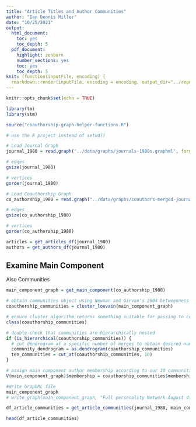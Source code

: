 ```yaml
---
title: "Article Titles and Author Communities"
author: "Ian Dennis Miller"
date: "10/25/2021"
output:
  html_document:
    toc: yes
    toc_depth: 5
  pdf_document:
    highlight: zenburn
    number_sections: yes
    toc: yes
    toc_depth: 5
knit: (function(inputFile, encoding) {
  rmarkdown::render(inputFile, encoding = encoding, output_dir="../reports") })
---
```


```r
knitr::opts_chunk$set(echo = TRUE)

library(tm)
library(stm)

source("coauthorship-graph-helper-functions.R")
```

```r
# use the R project instead of setwd()

# Load Journal Graph
journal_1980 = read.graph("../data/graphs/journals-1980s.graphml", format = "graphml")

# edges
gsize(journal_1980)

# vertices
gorder(journal_1980)

# Load Coauthorship Graph
co_authorship_1980 = read.graph("../data/graphs/coauthors-merged-journals-1980s.graphml", format = "graphml")

# edges
gsize(co_authorship_1980)

# vertices
gorder(co_authorship_1980)

articles = get_articles_df(journal_1980)
authors = get_authors_df(journal_1980)
```

## Examine Main Component

Also Communities

```r
main_component_graph = get_main_component(co_authorship_1980)

# obtain communities object using Newman and Girvan's 2004 betweenness clustering approach
coauthorship_communities = cluster_louvain(main_component_graph)

# ensure cluster algorithm returns something suitable for passing to communities()
class(coauthorship_communities)

# double-check that communities are hierarchically nested
if (is_hierarchical(coauthorship_communities)) {
  # cut dendrogram at a specific number of merges to obtain desired number of communities
  community_dendrogram = as.dendrogram(coauthorship_communities)
  ten_communities = cut_at(coauthorship_communities, 10)
}

# assign main component author membership according to our 10 communities
V(main_component_graph)$membership = coauthorship_communities$membership

#Write GraphML file
main_component_graph
# write_graph(main_component_graph, "Full personality Network-August 4th-1980s_communities.graphml", format="graphml")
```

```r
df_article_communities = get_article_communities(journal_1980, main_component_graph)

head(df_article_communities)
```
